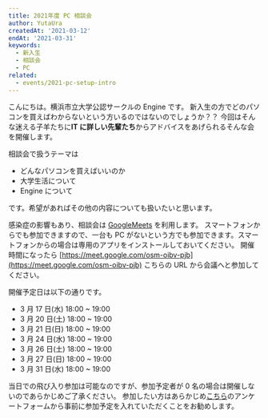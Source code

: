 ```yaml
---
title: 2021年度 PC 相談会
author: YutaUra
createdAt: '2021-03-12'
endAt: '2021-03-31'
keywords:
  - 新入生
  - 相談会
  - PC
related:
  - events/2021-pc-setup-intro
---
```


こんにちは。横浜市立大学公認サークルの Engine です。
新入生の方でどのパソコンを買えばわからないという方いるのではないのでしょうか？？
今回はそんな迷える子羊たちに**IT に詳しい先輩たち**からアドバイスをあげられるそんな会を開催します。

相談会で扱うテーマは

- どんなパソコンを買えばいいのか
- 大学生活について
- Engine について

です。希望があればその他の内容についても扱いたいと思います。

感染症の影響もあり、相談会は [GoogleMeets](https://meet.google.com/) を利用します。
スマートフォンからでも参加できますので、一台も PC がないという方でも参加できます。スマートフォンからの場合は専用のアプリをインストールしておいてください。
開催時間になったら [https://meet.google.com/osm-oibv-pjb](https://meet.google.com/osm-oibv-pjb) こちらの URL から会議へと参加してください。

開催予定日は以下の通りです。

- 3 月 17 日(水) 18:00 ~ 19:00
- 3 月 20 日(土) 18:00 ~ 19:00
- 3 月 21 日(日) 18:00 ~ 19:00
- 3 月 24 日(水) 18:00 ~ 19:00
- 3 月 26 日(土) 18:00 ~ 19:00
- 3 月 27 日(日) 18:00 ~ 19:00
- 3 月 31 日(水) 18:00 ~ 19:00

当日での飛び入り参加は可能なのですが、参加予定者が 0 名の場合は開催しないのであらかじめご了承ください。
参加したい方はあらかじめ[こちら](https://docs.google.com/forms/d/e/1FAIpQLSdDZEh2W_NnmRsSUQ2pYB55fVJs_9-BhGj3_YIk8ED50yPhZQ/viewform)のアンケートフォームから事前に参加予定を入れていただくことをお勧めします。
